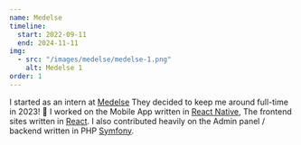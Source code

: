 ```yaml
---
name: Medelse
timeline:
  start: 2022-09-11
  end: 2024-11-11 
img:
  - src: "/images/medelse/medelse-1.png"
    alt: Medelse 1
order: 1
---
```


I started as an intern at [Medelse](https://medelse.com) They decided to keep me around full-time in 2023! 🎉
I worked on the Mobile App written in [React Native](https://reactnative.dev),
The frontend sites written in [React](https://react.dev/).
I also contributed heavily on the Admin panel / backend written in PHP [Symfony](https://symfony.com/).
